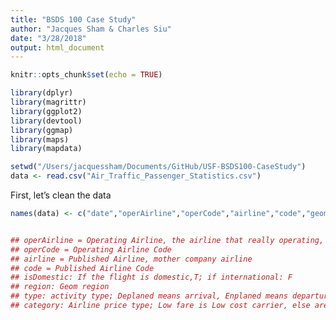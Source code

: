```yaml
---
title: "BSDS 100 Case Study"
author: "Jacques Sham & Charles Siu"
date: "3/28/2018"
output: html_document
---
```




```r
knitr::opts_chunk$set(echo = TRUE)
```

```r
library(dplyr)
library(magrittr)
library(ggplot2)
library(devtool)
library(ggmap)
library(maps)
library(mapdata)
```

```r
setwd("/Users/jacquessham/Documents/GitHub/USF-BSDS100-CaseStudy")
data <- read.csv("Air_Traffic_Passenger_Statistics.csv")
```


First, let's clean the data
```r
names(data) <- c("date","operAirline","operCode","airline","code","geomSumm","region","type","category","terminal","area","pax")


## operAirline = Operating Airline, the airline that really operating, some airline would own a child company to operate a single route
## operCode = Operating Airline Code
## airline = Published Airline, mother company airline
## code = Published Airline Code
## isDomestic: If the flight is domestic,T; if international: F
## region: Geom region
## type: activity type; Deplaned means arrival, Enplaned means departure, Thru / Transit is other 
## category: Airline price type; Low fare is Low cost carrier, else are others
```

